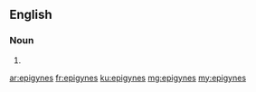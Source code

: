 ==English==

===Noun===
{{head|en|plural}}

# {{plural of|epigyne|lang=en|nocat=1}}

[[ar:epigynes]]
[[fr:epigynes]]
[[ku:epigynes]]
[[mg:epigynes]]
[[my:epigynes]]
